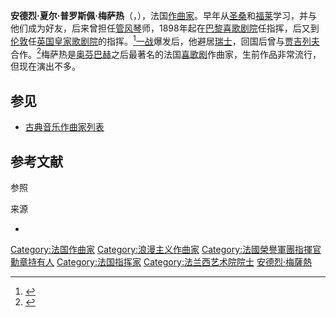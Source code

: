 {{Expand language|en|time=2021-12-26|status=yes}}
{{Infobox classical
| 中文名 = 梅萨热
| 画像 = André Messager.jpg
| 附注 =      
| 原文名 = André Charles Prosper Messager         
| 国别 =     
| 出生日期 = 1853年12月30日
| 出生地 = 蒙吕松
| 逝世日期 = 1929年2月24日(75歲)
| 逝世地 = 巴黎
| 所属时期 = 浪漫主义
| 所属乐派 =  
| 擅长作品类型 = 歌剧
| 代表作 = 歌剧《福蒂尼欧》《维诺妮卡》《菊子夫人》
| 师从 = [[福莱|福莱]]，[[圣桑|圣桑]]
| 学生 = 
| 官方网站 = 
}}

'''安德烈·夏尔·普罗斯佩·梅萨热'''（{{lang-fr|'''André Charles Prosper Messager''' }}，{{bd|1853年|12月30日|1929年|2月24日|}}），法国[[作曲家|作曲家]]。早年从[[圣桑|圣桑]]和[[福莱|福莱]]学习，并与他们成为好友，后来曾担任[[管风琴|管风琴]]师，1898年起在[[巴黎喜歌剧院|巴黎喜歌剧院]]任指挥，后又到[[伦敦|伦敦]]任[[英国皇家歌剧院|英国皇家歌剧院]]的指挥。<ref>{{Cite book|title=牛津简明音乐词典（第4版）|last=迈克尔·肯尼迪, 乔伊斯·布尔恩 编, 唐其竞等 译|publisher=人民音乐出版社|year=2002|isbn=7-103-02586-X|location=北京}}</ref>[[一战|一战]]爆发后，他避居[[瑞士|瑞士]]，回国后曾与[[贾吉列夫|贾吉列夫]]合作。<ref>{{cite web |url=http://sites.radiofrance.fr/francemusique/bio/fiche.php?numero=5160387 |title=存档副本 |accessdate=2010-08-17 |deadurl=yes |archiveurl=https://web.archive.org/web/20120229200053/http://sites.radiofrance.fr/francemusique/bio/fiche.php?numero=5160387 |archivedate=2012-02-29 }}</ref>梅萨热是[[雅克·奥芬巴赫|奥芬巴赫]]之后最著名的法国[[喜歌剧|喜歌剧]]作曲家，生前作品非常流行，但现在演出不多。

==参见==
* [[古典音乐作曲家列表|古典音乐作曲家列表]]

==参考文献==
;参照
<references/>
;来源
* {{cite book | last = Mirambeau| first = Christophe| title = André Messager. Le passeur de siècle | year = 2018| location =  | publisher = [[Actes_Sud|Actes Sud]] | isbn = 978-2-330-10264-7}}

{{Authority control}}
{{DEFAULTSORT:Messager, Andre}}
[[Category:法国作曲家|Category:法国作曲家]]
[[Category:浪漫主义作曲家|Category:浪漫主义作曲家]]
[[Category:法國榮譽軍團指揮官勳章持有人|Category:法國榮譽軍團指揮官勳章持有人]]
[[Category:法国指挥家|Category:法国指挥家]]
[[Category:法兰西艺术院院士|Category:法兰西艺术院院士]]
[[Category:安德烈·梅薩熱|]]